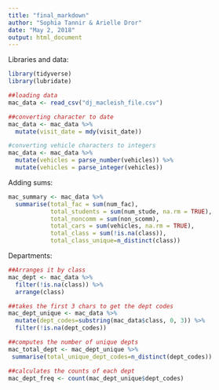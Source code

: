 ```yaml
---
title: "final_markdown"
author: "Sophia Tannir & Arielle Dror"
date: "May 2, 2018"
output: html_document
---
```

Libraries and data:
```r
library(tidyverse)
library(lubridate)

##loading data
mac_data <- read_csv("dj_macleish_file.csv")

##converting character to date
mac_data <- mac_data %>%
  mutate(visit_date = mdy(visit_date))

#converting vehicle characters to integers
mac_data <- mac_data %>%
  mutate(vehicles = parse_number(vehicles)) %>%
  mutate(vehicles = parse_integer(vehicles))
```

Adding sums:
```r
mac_summary <- mac_data %>%
  summarise(total_fac = sum(num_fac),
            total_students = sum(num_stude, na.rm = TRUE),
            total_noncomm = sum(non_scomm),
            total_cars = sum(vehicles, na.rm = TRUE),
            total_class = sum(!is.na(class)),
            total_class_unique=n_distinct(class))
```

Departments:

```r
##Arranges it by class
mac_dept <- mac_data %>%
  filter(!is.na(class)) %>%
  arrange(class)

##takes the first 3 chars to get the dept codes
mac_dept_unique <- mac_data %>%
  mutate(dept_codes=substring(mac_data$class, 0, 3)) %>%
  filter(!is.na(dept_codes))

##computes the number of unique depts
mac_total_dept <- mac_dept_unique %>%
 summarise(total_unique_dept_codes=n_distinct(dept_codes))

##calculates the counts of each dept 
mac_dept_freq <- count(mac_dept_unique$dept_codes)
  
```




